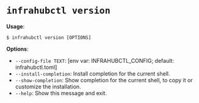 # `infrahubctl version`

**Usage**:

```console
$ infrahubctl version [OPTIONS]
```

**Options**:

* `--config-file TEXT`: [env var: INFRAHUBCTL_CONFIG; default: infrahubctl.toml]
* `--install-completion`: Install completion for the current shell.
* `--show-completion`: Show completion for the current shell, to copy it or customize the installation.
* `--help`: Show this message and exit.
